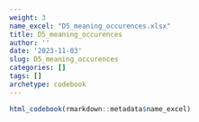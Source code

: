 ```yaml
---
weight: 3
name_excel: "D5_meaning_occurences.xlsx"
title: D5_meaning_occurences
author: ''
date: '2023-11-03'
slug: D5_meaning_occurences
categories: []
tags: []
archetype: codebook
---
```


```r
html_codebook(rmarkdown::metadata$name_excel)
```

